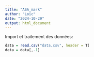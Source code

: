 ---
title: "ASA_mark"
author: "Loïc"
date: "2024-10-29"
output: html_document
---

Import et traitement des données:
```{r}
data = read.csv("data.csv", header = T)
data = data[,-1]
```

